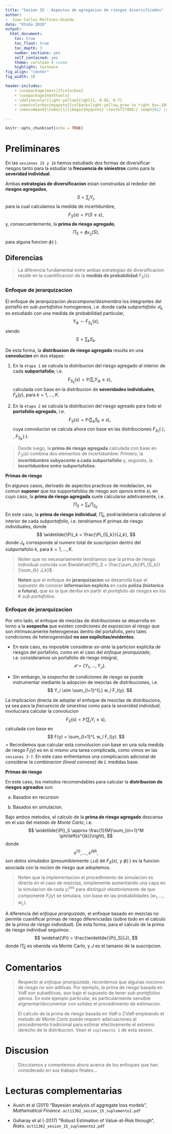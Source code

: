 ```yaml
---
title: "Sesion 15 - Aspectos de agregacion de riesgos diversificados"
author:
-  Juan Carlos Martínez-Ovando
date: "Otoño 2019"
output:
  html_document:
    toc: true
    toc_float: true
    toc_depth: 3
    number_sections: yes
    self_contained: yes
    theme: cerulean # cosmo
    highlight: textmate
fig_align: "center"
fig_width: 18

header-includes:
    - \usepackage[most]{tcolorbox}
    - \usepackage{mathtools}
    - \definecolor{light-yellow}{rgb}{1, 0.95, 0.7}
    - \newtcolorbox{myquote}{colback=light-yellow,grow to right by=-10mm,grow to left by=-10mm, boxrule=0pt,boxsep=0pt,breakable}
    - \newcommand{\todo}[1]{\begin{myquote} \textbf{TODO:} \emph{#1} \end{myquote}}

---
```


\newcommand{\WiD}{\operatorname{\text{Wi}}}
\newcommand{\WeD}{\operatorname{\text{We}}}
\newcommand{\WeNormD}{\operatorname{\text{We-N}}}
\newcommand{\ExpD}{\operatorname{\text{Exp}}}
\newcommand{\BeD}{\operatorname{\text{Be}}}
\newcommand{\GeoD}{\operatorname{\text{Geo}}}
\newcommand{\StD}{\operatorname{\text{St}}}
\newcommand{\NormD}{\operatorname{\text{N}}}
\newcommand{\GaD}{\operatorname{\text{Ga}}}
\newcommand{\UniD}{\operatorname{\text{U}}}
\newcommand{\DirD}{\operatorname{\text{Dir}}}
\newcommand{\IG}{\operatorname{\text{InG}}}
\newcommand{\IncGa}{\operatorname{\text{IGa}}}
\newcommand{\IGa}{\operatorname{\text{InGa}}}
\newcommand{\PoD}{\operatorname{\text{Po}}}
\newcommand{\BS}{\operatorname{\text{BS}}}
\newcommand{\DP}{\operatorname{\text{DP}}}
\newcommand{\BinD}{\operatorname{\text{Bin}}}
\newcommand{\BinNegD}{\operatorname{\text{BinNeg}}}
\newcommand{\dd}{\mathrm{d}}
\newcommand{\Indic}{\mathbb{I}}
\newcommand{\Borel}{\operatorname{\mathscr{B}}}
\newcommand{\Filtration}{\operatorname{\mathscr{F}}}
\newcommand{\Expec}{\operatorname{\mathbb{E}}}
\newcommand{\Var}{\operatorname{\text{var}}}


```r
knitr::opts_chunk$set(echo = TRUE)
```

# Preliminares {.tabset .tabset-fade .tabset-pills}

En las `sesiones 15 y 16` hemos estudiado dos formas de diversificar riesgos tanto para la estudiar la **frecuencia de siniestros** como para la **severidad individual**.

Ambas **estrategias de diversificacion** estan construidas al rededor del **riesgos agregados**,
$$
S = \sum_{j} Y_{j},
$$
para la cual calculamos la medida de incertidumbre,
$$
F_{S}(s) = \mathbb{P}(S \leq s),
$$
y, consecuentemente, la **prima de riesgo agregado**,
$$
\Pi_S = \phi_{F_S}(S),
$$
para alguna funcion $\phi(\cdot)$.

## Diferencias

> La diferencia fundamental entre ambas estrategias de diversificacion reside en la cuantificacion de la **medida de probabilidad** $F_S(s)$.

### Enfoque de jerarquizacion

El enfoque de jerarquizacion *descompone/desmembra* los integrantes del portafio en *sub-portafolios* homogeneos, i.e.
\begin{eqnarray}
\mathcal{P} & = & \{Y_{11},\ldots,Y_{I_1 1},Y_{12},\ldots,Y_{I_2 2},\ldots, Y_{I_K K}\} \\
  & = & \{Y_{11},\ldots,Y_{I_1 1}\} \cup \{Y_{12},\ldots,Y_{I_2 2}\}  \cup \cdots \cup \{Y_{1K},\ldots, Y_{I_K K}\} \\
  & = & \mathcal{P}_1 \cup \cdots \cup \mathcal{P}_K, 
\end{eqnarray}
donde cada *subportafolio* $\mathcal{P}_k$ es estudiado con una medida de probabilidad particular,
$$
Y_{ik} \sim F_{S_k}(s),
$$
siendo 
$$
S = \sum_{k} S_k.
$$

De esta forma, la **distribucion de riesgo agregado** resulta en una **convolucion** en dos etapas:

1. En la `etapa 1` se calcula la distribucion del riesgo agregado al interior de cada **subportafolio**, i.e.
$$
F_{S_k}(s) = \mathbb{P}\left(\sum_{i} Y_{ik} \leq s \right),
$$
calculada con base en la distribucion de **severidades individuales**, $F_k(y)$, para $k=1,\ldots,K$.

2. En la `etapa 2` se calcula la distribucion del riesgo agreado para todo el **portafolio agregado**, i.e.
$$
F_S(s) = \mathbb{P}\left( \sum_k S_k \leq s\right),
$$
cuya convolucion se calcula ahora con base en las distribuciones $F_{S_1}(\cdot)$, \ldots, $F_{S_K}(\cdot)$.

> Desde luego, la **prima de riesgo agregada** calculada con base en $F_S(s)$ combina dos elementos de incertidumbre: Primero, la **incertidumbre subyacente a cada subportafolio** y, segundo, la **incertidumbre entre subportafolios**.

**Primas de riesgo**

En algunos casos, derivado de aspectos practicos de modelacion, es comun **suponer** que los supportafolios de riesgo son *ajenos* entre si, en cuyo caso, la **prima de riesgo agregada** suele calcularse adetivamente, i.e.
$$
\Pi_S = \sum_{k} \Pi_{S_k}.
$$
En este caso, la **prima de riesgo individual**, $\widetilde{\Pi}_k$, podria/deberia calcularse al interior de cada *subportafolio*, i.e. tendriamos $K$ primas de riesgo individuales, donde
$$
\widetilde{\Pi}_k = \frac{\Pi_{S_k}}{J_k},
$$
donde $J_k$ corresponde al numero total de suscripcion dentro del subportafolio $k$, para $k=1,\ldots,K$.

> Noten que no necesariamente tendriamos que la prima de riesgo individual coincida con $\widehat{\Pi}_S = \frac{\sum_{k}\Pi_{S_k}}{\sum_{k} J_k}$.

> **Noten** que el enfoque de **jerarquizacion** se desarrolla bajo el supuesto de conocer **informacion explcita** en cada **poliza (historica o futura)**, que es la que deriba en partir el *portafolio de riesgos* en los $K$ *sub portafolios*.

### Enfoque de jerarquizacion

Por otro lado, el enfoque de mezclas de distribuciones se desarrolla en torno a la **sospecha** que existen condiciones de exposicion al riesgo que son intrinsecamente heterogeneas dentro del portafolio, pero tales condiciones de heterogeneidad **no son explicitas/evidentes**. 

* En este caso, es imposible considerar *ex-ante* la particion explicita de riesgos del portafolio, como en el caso del *enfoque jerarquizado*, i.e. consideramos un portafolio de riesgo integral,
$$
\mathcal{P} = \{Y_1,\ldots,Y_J\}.
$$

* Sin embargo, la *sospecha* de condiciones de riesgo se puede instrumentar mediante la adopcion de mezclas de distribuciones, i.e.
$$
Y_i \sim \sum_{l=1}^{L} w_l F_l(y).
$$

La implicacion directa de adoptar el enfoque de mezclas de distribucions, ya sea para la *frecuencia de siniestros* como para la *severidad individual*, involucrara calcular la convolucion
$$
F_S(s) = \mathbb{P}\left(\sum_i Y_i \leq s\right),
$$
calculada con base en 
$$
F(y) = \sum_{l=1}^L w_l F_l(y).
$$
> Recordemos que calcular esta convolucion con base en una sola medida de riesgo $F_l(y)$ es en si mismo una tarea complicada, como vimos en las `sesiones 3-7`. En este caso enfrentamos una complicacion adicional de considerar la *combinacion (lineal convexa)* de $L$ medidas base.

**Primas de riesgo**

En este caso, los metodos recomendables para calcular la **distribucion de riesgos agreados** son:

a. Basados en recursion

b. Basados en simulacion.

Bajo ambos metodos, el calculo de la **prima de riesgo agregado** descansa en el uso del *metodo de Monte Carlo*, i.e.
$$
\widetilde{\Pi}_S \approx \frac{1}{M}\sum_{m=1}^M \phi\left(s^{(k)}\right),
$$
donde 
$$
s^{(1)},\ldots,s^{(M)},
$$
son *datos simulados* (presumiblemente `iid`) de $F_S(s)$, y $\phi(\cdot)$ es la funcion asociada con la nocion de riesgo que adoptemos.

> Noten que la implementacion el procedimiento de simulacion es directa en el caso de mezclas, simplemente aumentando una capa en la simulacion de cada $y_i^{(m)}$ para *distinguir aleatoriamente* de que componente $F_l(y)$ se simulara, con base en las probabilidades $(w_1,\ldots,w_L)$.

A diferencia del *enfoque jerarquizado*, el enfoque basado en mezclas no permite cuantificar primas de riesgo diferenciadas (sobre todo en el calculo de la *prima de riesgo individual*). De esta forma, para el calculo de la prima de riesgo individual seguimos:
$$
\widehat{\Pi} = \frac{\widetilde{\Pi}_S}{J},
$$
donde $\widetilde{\Pi}_S$ es obenida via Monte Carlo, y $J$ es el tamanio de la suscripcion.

# Comentarios

> Respecto al *enfoque jerarquizado*, recordemos que algunas *nociones de riesgo* no son aditivas. Por ejemplo, la prima de riesgo basada en *VaR* son subaditivas, aun bajo el supuesto de tener *sub-portafolios ajenos*. En este ejemplo particular, es particularmente sensible argmentar/documentar con solidez el procedimiento de estimacion.

> El calculo de la prima de riesgo basada en *VaR* o *CVaR* empleando el *metodo de Monte Carlo* puede requerir adecuaciones al procedimiento tradicional para estimar efectivamente el extremo derecho de la distribucion. Vean el `suplemento 2` de esta sesion.

# Discusion

> Discutamos y comentemos ahora acerca de los enfoques que han considerado en sus trabajos finales...

# Lecturas complementarias

* Ausin et al (2011) "Bayesian analysis of aggregate loss models", *Mathematical Finance*. `act11302_sesion_15_suplemento1.pdf`

* Guharay et al (-2017) "Robust Estimation of Value-at-Risk through", *Risks*. `act11302_sesion_15_suplemento2.pdf`